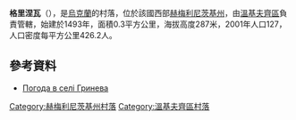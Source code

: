{{coord|49|0|40|N|27|15|42|E|scale:100000|display=title}}

'''格里涅瓦'''（{{lang-uk|Гринева}}），是[[烏克蘭|烏克蘭]]的村落，位於該國西部[[赫梅利尼茨基州|赫梅利尼茨基州]]，由[[溫基夫齊區|溫基夫齊區]]負責管轄，始建於1493年，面積0.3平方公里，海拔高度287米，2001年人口127，人口密度每平方公里426.2人。

==參考資料==
* [http://weather.in.ua/ua/hmel'nickaja/5950 Погода в селі Гринева]{{Wayback|url=http://weather.in.ua/ua/hmel%27nickaja/5950 |date=20111220094715 }}

{{DEFAULTSORT:Гринева}}
[[Category:赫梅利尼茨基州村落|Category:赫梅利尼茨基州村落]]
[[Category:溫基夫齊區村落|Category:溫基夫齊區村落]]


{{Khmelnytskyi-geo-stub}}